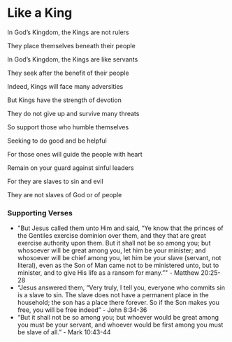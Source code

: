 # Like a King

In God’s Kingdom, the Kings are not rulers

They place themselves beneath their people

In God’s Kingdom, the Kings are like servants

They seek after the benefit of their people

Indeed, Kings will face many adversities

But Kings have the strength of devotion

They do not give up and survive many threats

So support those who humble themselves

Seeking to do good and be helpful

For those ones will guide the people with heart

Remain on your guard against sinful leaders

For they are slaves to sin and evil

They are not slaves of God or of people

### Supporting Verses

- "But Jesus called them unto Him and said, “Ye know that the princes of the Gentiles exercise dominion over them, and they that are great exercise authority upon them. But it shall not be so among you; but whosoever will be great among you, let him be your minister; and whosoever will be chief among you, let him be your slave (servant, not literal), even as the Son of Man came not to be ministered unto, but to minister, and to give His life as a ransom for many.”" - Matthew 20:25-28
- “Jesus answered them, “Very truly, I tell you, everyone who commits sin is a slave to sin. The slave does not have a permanent place in the household; the son has a place there forever. So if the Son makes you free, you will be free indeed” - John 8:34-36
- “But it shall not be so among you; but whoever would be great among you must be your servant, and whoever would be first among you must be slave of all.” - Mark 10:43-44
